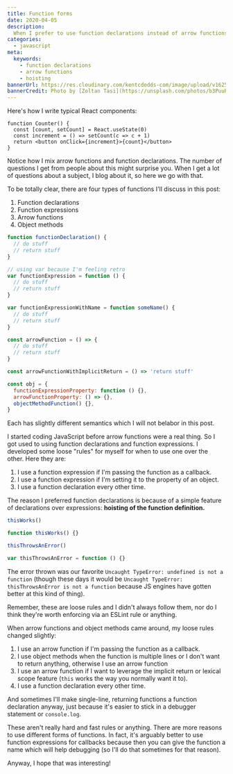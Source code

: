 ```yaml
---
title: Function forms
date: 2020-04-05
description:
  When I prefer to use function declarations instead of arrow functions
categories:
  - javascript
meta:
  keywords:
    - function declarations
    - arrow functions
    - hoisting
bannerUrl: https://res.cloudinary.com/kentcdodds-com/image/upload/v1625032732/kentcdodds.com/content/blog/function-forms/banner.jpg
bannerCredit: Photo by [Zoltan Tasi](https://unsplash.com/photos/b3PuuRU8IPc)
---
```


Here's how I write typical React components:

```tsx
function Counter() {
  const [count, setCount] = React.useState(0)
  const increment = () => setCount(c => c + 1)
  return <button onClick={increment}>{count}</button>
}
```

Notice how I mix arrow functions and function declarations. The number of
questions I get from people about this might surprise you. When I get a lot of
questions about a subject, I blog about it, so here we go with that.

To be totally clear, there are four types of functions I'll discuss in this
post:

1. Function declarations
2. Function expressions
3. Arrow functions
4. Object methods

```javascript
function functionDeclaration() {
  // do stuff
  // return stuff
}

// using var because I'm feeling retro
var functionExpression = function () {
  // do stuff
  // return stuff
}

var functionExpressionWithName = function someName() {
  // do stuff
  // return stuff
}

const arrowFunction = () => {
  // do stuff
  // return stuff
}

const arrowFunctionWithImplicitReturn = () => 'return stuff'

const obj = {
  functionExpressionProperty: function () {},
  arrowFunctionProperty: () => {},
  objectMethodFunction() {},
}
```

Each has slightly different semantics which I will not belabor in this post.

I started coding JavaScript before arrow functions were a real thing. So I got
used to using function declarations and function expressions. I developed some
loose "rules" for myself for when to use one over the other. Here they are:

1. I use a function expression if I'm passing the function as a callback.
2. I use a function expression if I'm setting it to the property of an object.
3. I use a function declaration every other time.

The reason I preferred function declarations is because of a simple feature of
declarations over expressions: **hoisting of the function definition.**

```javascript
thisWorks()

function thisWorks() {}

thisThrowsAnError()

var thisThrowsAnError = function () {}
```

The error thrown was our favorite
`Uncaught TypeError: undefined is not a function` (though these days it would be
`Uncaught TypeError: thisThrowsAnError is not a function` because JS engines
have gotten better at this kind of thing).

Remember, these are loose rules and I didn't always follow them, nor do I think
they're worth enforcing via an ESLint rule or anything.

When arrow functions and object methods came around, my loose rules changed
slightly:

1. I use an arrow function if I'm passing the function as a callback.
2. I use object methods when the function is multiple lines or I don't want to
   return anything, otherwise I use an arrow function
3. I use an arrow function if I want to leverage the implicit return or lexical
   scope feature (`this` works the way you normally want it to).
4. I use a function declaration every other time.

And sometimes I'll make single-line, returning functions a function declaration
anyway, just because it's easier to stick in a debugger statement or
`console.log`.

These aren't really hard and fast rules or anything. There are more reasons to
use different forms of functions. In fact, it's arguably better to use function
expressions for callbacks because then you can give the function a name which
will help debugging (so I'll do that sometimes for that reason).

Anyway, I hope that was interesting!
